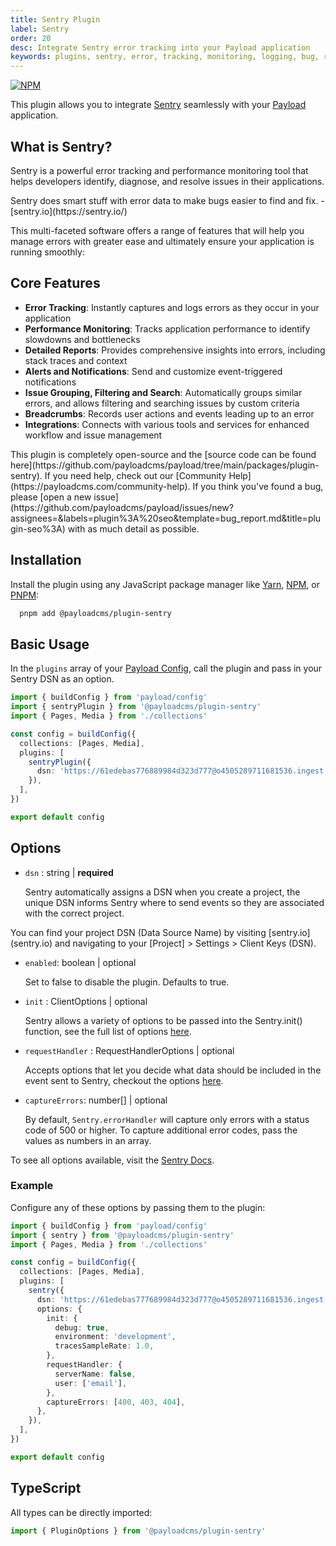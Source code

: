 ```yaml
---
title: Sentry Plugin
label: Sentry
order: 20
desc: Integrate Sentry error tracking into your Payload application
keywords: plugins, sentry, error, tracking, monitoring, logging, bug, reporting, performance
---
```


[![NPM](https://img.shields.io/npm/v/@payloadcms/plugin-sentry)](https://www.npmjs.com/package/@payloadcms/plugin-sentry)

This plugin allows you to integrate [Sentry](https://sentry.io/) seamlessly with your [Payload](https://github.com/payloadcms/payload) application.

## What is Sentry?

Sentry is a powerful error tracking and performance monitoring tool that helps developers identify, diagnose, and resolve issues in their applications.

<Banner type="success">
  Sentry does smart stuff with error data to make bugs easier to find and fix. - [sentry.io](https://sentry.io/)
</Banner>

This multi-faceted software offers a range of features that will help you manage errors with greater ease and ultimately ensure your application is running smoothly:

## Core Features

- **Error Tracking**: Instantly captures and logs errors as they occur in your application
- **Performance Monitoring**: Tracks application performance to identify slowdowns and bottlenecks
- **Detailed Reports**: Provides comprehensive insights into errors, including stack traces and context
- **Alerts and Notifications**: Send and customize event-triggered notifications
- **Issue Grouping, Filtering and Search**: Automatically groups similar errors, and allows filtering and searching issues by custom criteria
- **Breadcrumbs**: Records user actions and events leading up to an error
- **Integrations**: Connects with various tools and services for enhanced workflow and issue management

<Banner type="info">
  This plugin is completely open-source and the [source code can be found here](https://github.com/payloadcms/payload/tree/main/packages/plugin-sentry). If you need help, check out our [Community Help](https://payloadcms.com/community-help). If you think you've found a bug, please [open a new issue](https://github.com/payloadcms/payload/issues/new?assignees=&labels=plugin%3A%20seo&template=bug_report.md&title=plugin-seo%3A) with as much detail as possible.
</Banner>

## Installation

Install the plugin using any JavaScript package manager like [Yarn](https://yarnpkg.com), [NPM](https://npmjs.com), or [PNPM](https://pnpm.io):

```bash
  pnpm add @payloadcms/plugin-sentry
```

## Basic Usage

In the `plugins` array of your [Payload Config](https://payloadcms.com/docs/configuration/overview), call the plugin and pass in your Sentry DSN as an option.

```ts
import { buildConfig } from 'payload/config'
import { sentryPlugin } from '@payloadcms/plugin-sentry'
import { Pages, Media } from './collections'

const config = buildConfig({
  collections: [Pages, Media],
  plugins: [
    sentryPlugin({
      dsn: 'https://61edebas776889984d323d777@o4505289711681536.ingest.sentry.io/4505357433352176',
    }),
  ],
})

export default config
```

## Options

- `dsn` : string | **required**

  Sentry automatically assigns a DSN when you create a project, the unique DSN informs Sentry where to send events so they are associated with the correct project.

<Banner type="warning">
  You can find your project DSN (Data Source Name) by visiting [sentry.io](sentry.io) and navigating to your [Project] > Settings > Client Keys (DSN).
</Banner>

- `enabled`: boolean | optional

  Set to false to disable the plugin. Defaults to true.

- `init` : ClientOptions | optional

  Sentry allows a variety of options to be passed into the Sentry.init() function, see the full list of options [here](https://docs.sentry.io/platforms/node/guides/express/configuration/options).

- `requestHandler` : RequestHandlerOptions | optional

  Accepts options that let you decide what data should be included in the event sent to Sentry, checkout the options [here](https://docs.sentry.io/platforms/node/guides/express/configuration/options).

- `captureErrors`: number[] | optional

  By default, `Sentry.errorHandler` will capture only errors with a status code of 500 or higher. To capture additional error codes, pass the values as numbers in an array.

To see all options available, visit the [Sentry Docs](https://docs.sentry.io/platforms/node/guides/express/configuration/options).

### Example

Configure any of these options by passing them to the plugin:

```ts
import { buildConfig } from 'payload/config'
import { sentry } from '@payloadcms/plugin-sentry'
import { Pages, Media } from './collections'

const config = buildConfig({
  collections: [Pages, Media],
  plugins: [
    sentry({
      dsn: 'https://61edebas777689984d323d777@o4505289711681536.ingest.sentry.io/4505357433352176',
      options: {
        init: {
          debug: true,
          environment: 'development',
          tracesSampleRate: 1.0,
        },
        requestHandler: {
          serverName: false,
          user: ['email'],
        },
        captureErrors: [400, 403, 404],
      },
    }),
  ],
})

export default config
```

## TypeScript

All types can be directly imported:

```ts
import { PluginOptions } from '@payloadcms/plugin-sentry'
```
